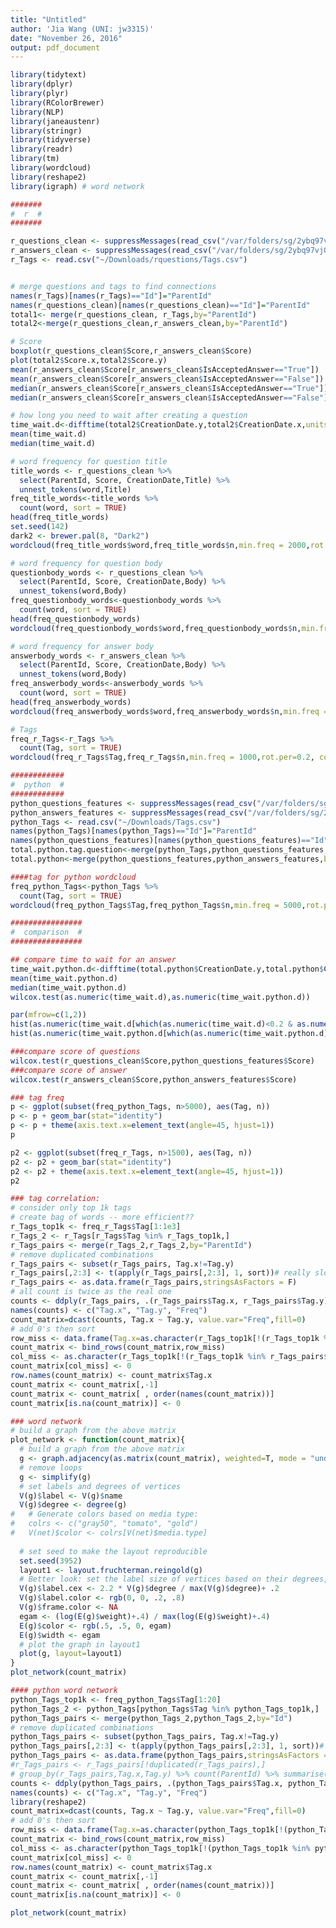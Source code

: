 ```yaml
---
title: "Untitled"
author: 'Jia Wang (UNI: jw3315)'
date: "November 26, 2016"
output: pdf_document
---
```


```r
library(tidytext)
library(dplyr)
library(plyr)
library(RColorBrewer)
library(NLP)
library(janeaustenr)
library(stringr)
library(tidyverse)
library(readr)
library(tm)
library(wordcloud)
library(reshape2)
library(igraph) # word network

#######
#  r  #
#######

r_questions_clean <- suppressMessages(read_csv("/var/folders/sg/2ybq97vj0nx4k1n4yxm321bw0000gn/T//RtmpfKIFeD/data57a4f8f8e8b"))
r_answers_clean <- suppressMessages(read_csv("/var/folders/sg/2ybq97vj0nx4k1n4yxm321bw0000gn/T//Rtmp6KHvvI/data1bbf2c789dfa"))
r_Tags <- read.csv("~/Downloads/rquestions/Tags.csv")


# merge questions and tags to find connections
names(r_Tags)[names(r_Tags)=="Id"]="ParentId"
names(r_questions_clean)[names(r_questions_clean)=="Id"]="ParentId"
total1<- merge(r_questions_clean, r_Tags,by="ParentId")
total2<-merge(r_questions_clean,r_answers_clean,by="ParentId")

# Score
boxplot(r_questions_clean$Score,r_answers_clean$Score)
plot(total2$Score.x,total2$Score.y)
mean(r_answers_clean$Score[r_answers_clean$IsAcceptedAnswer=="True"])
mean(r_answers_clean$Score[r_answers_clean$IsAcceptedAnswer=="False"])
median(r_answers_clean$Score[r_answers_clean$IsAcceptedAnswer=="True"])
median(r_answers_clean$Score[r_answers_clean$IsAcceptedAnswer=="False"])

# how long you need to wait after creating a question
time_wait.d<-difftime(total2$CreationDate.y,total2$CreationDate.x,units = "days")
mean(time_wait.d)
median(time_wait.d)

# word frequency for question title
title_words <- r_questions_clean %>%
  select(ParentId, Score, CreationDate,Title) %>%
  unnest_tokens(word,Title)
freq_title_words<-title_words %>%
  count(word, sort = TRUE)
head(freq_title_words)
set.seed(142)   
dark2 <- brewer.pal(8, "Dark2")
wordcloud(freq_title_words$word,freq_title_words$n,min.freq = 2000,rot.per=0.2, colors=dark2)

# word frequency for question body
questionbody_words <- r_questions_clean %>%
  select(ParentId, Score, CreationDate,Body) %>%
  unnest_tokens(word,Body)
freq_questionbody_words<-questionbody_words %>%
  count(word, sort = TRUE)
head(freq_questionbody_words)
wordcloud(freq_questionbody_words$word,freq_questionbody_words$n,min.freq = 10000,rot.per=0.2, colors=dark2)

# word frequency for answer body
answerbody_words <- r_answers_clean %>%
  select(ParentId, Score, CreationDate,Body) %>%
  unnest_tokens(word,Body)
freq_answerbody_words<-answerbody_words %>%
  count(word, sort = TRUE)
head(freq_answerbody_words)
wordcloud(freq_answerbody_words$word,freq_answerbody_words$n,min.freq = 30000,rot.per=0.2, colors=dark2)

# Tags
freq_r_Tags<-r_Tags %>%
  count(Tag, sort = TRUE)
wordcloud(freq_r_Tags$Tag,freq_r_Tags$n,min.freq = 1000,rot.per=0.2, colors=dark2)

############
#  python  #
############
python_questions_features <- suppressMessages(read_csv("/var/folders/sg/2ybq97vj0nx4k1n4yxm321bw0000gn/T//Rtmp6KHvvI/data1bbf36186b2a"))
python_answers_features <- suppressMessages(read_csv("/var/folders/sg/2ybq97vj0nx4k1n4yxm321bw0000gn/T//Rtmp6KHvvI/data1bbf7d23ae24"))
python_Tags <- read.csv("~/Downloads/Tags.csv")
names(python_Tags)[names(python_Tags)=="Id"]="ParentId"
names(python_questions_features)[names(python_questions_features)=="Id"]="ParentId"
total.python.tag.question<-merge(python_Tags,python_questions_features,by="ParentId")
total.python<-merge(python_questions_features,python_answers_features,by="ParentId")

####tag for python wordcloud
freq_python_Tags<-python_Tags %>%
  count(Tag, sort = TRUE)
wordcloud(freq_python_Tags$Tag,freq_python_Tags$n,min.freq = 5000,rot.per=0.2, colors=dark2)

################
#  comparison  #
################

## compare time to wait for an answer
time_wait.python.d<-difftime(total.python$CreationDate.y,total.python$CreationDate.x,units = "days")
mean(time_wait.python.d)
median(time_wait.python.d)
wilcox.test(as.numeric(time_wait.d),as.numeric(time_wait.python.d))

par(mfrow=c(1,2))
hist(as.numeric(time_wait.d[which(as.numeric(time_wait.d)<0.2 & as.numeric(time_wait.d)>0)]))
hist(as.numeric(time_wait.python.d[which(as.numeric(time_wait.python.d)<0.2 & as.numeric(time_wait.python.d)>0)]))

###compare score of questions
wilcox.test(r_questions_clean$Score,python_questions_features$Score)
###compare score of answer
wilcox.test(r_answers_clean$Score,python_answers_features$Score)

### tag freq
p <- ggplot(subset(freq_python_Tags, n>5000), aes(Tag, n))    
p <- p + geom_bar(stat="identity")   
p <- p + theme(axis.text.x=element_text(angle=45, hjust=1))   
p

p2 <- ggplot(subset(freq_r_Tags, n>1500), aes(Tag, n))    
p2 <- p2 + geom_bar(stat="identity")   
p2 <- p2 + theme(axis.text.x=element_text(angle=45, hjust=1))   
p2

### tag correlation: 
# consider only top 1k tags
# create bag of words -- more efficient??
r_Tags_top1k <- freq_r_Tags$Tag[1:1e3]
r_Tags_2 <- r_Tags[r_Tags$Tag %in% r_Tags_top1k,]
r_Tags_pairs <- merge(r_Tags_2,r_Tags_2,by="ParentId")
# remove duplicated combinations
r_Tags_pairs <- subset(r_Tags_pairs, Tag.x!=Tag.y)
r_Tags_pairs[,2:3] <- t(apply(r_Tags_pairs[,2:3], 1, sort))# really slow!!
r_Tags_pairs <- as.data.frame(r_Tags_pairs,stringsAsFactors = F)
# all count is twice as the real one
counts <- ddply(r_Tags_pairs, .(r_Tags_pairs$Tag.x, r_Tags_pairs$Tag.y), nrow)
names(counts) <- c("Tag.x", "Tag.y", "Freq")
count_matrix=dcast(counts, Tag.x ~ Tag.y, value.var="Freq",fill=0)
# add 0's then sort
row_miss <- data.frame(Tag.x=as.character(r_Tags_top1k[!(r_Tags_top1k %in% r_Tags_pairs$Tag.x)]),stringsAsFactors = F)
count_matrix <- bind_rows(count_matrix,row_miss)
col_miss <- as.character(r_Tags_top1k[!(r_Tags_top1k %in% r_Tags_pairs$Tag.y)])
count_matrix[col_miss] <- 0
row.names(count_matrix) <- count_matrix$Tag.x
count_matrix <- count_matrix[,-1]
count_matrix <- count_matrix[ , order(names(count_matrix))]
count_matrix[is.na(count_matrix)] <- 0

### word network
# build a graph from the above matrix
plot_network <- function(count_matrix){
  # build a graph from the above matrix
  g <- graph.adjacency(as.matrix(count_matrix), weighted=T, mode = "undirected")
  # remove loops
  g <- simplify(g)
  # set labels and degrees of vertices
  V(g)$label <- V(g)$name
  V(g)$degree <- degree(g)
#   # Generate colors based on media type:
#   colrs <- c("gray50", "tomato", "gold")
#   V(net)$color <- colrs[V(net)$media.type]
  
  # set seed to make the layout reproducible
  set.seed(3952)
  layout1 <- layout.fruchterman.reingold(g)
  # Better look: set the label size of vertices based on their degrees, to make important terms stand out
  V(g)$label.cex <- 2.2 * V(g)$degree / max(V(g)$degree)+ .2
  V(g)$label.color <- rgb(0, 0, .2, .8)
  V(g)$frame.color <- NA
  egam <- (log(E(g)$weight)+.4) / max(log(E(g)$weight)+.4)
  E(g)$color <- rgb(.5, .5, 0, egam)
  E(g)$width <- egam
  # plot the graph in layout1
  plot(g, layout=layout1)
}
plot_network(count_matrix)

#### python word network
python_Tags_top1k <- freq_python_Tags$Tag[1:20]
python_Tags_2 <- python_Tags[python_Tags$Tag %in% python_Tags_top1k,]
python_Tags_pairs <- merge(python_Tags_2,python_Tags_2,by="Id")
# remove duplicated combinations
python_Tags_pairs <- subset(python_Tags_pairs, Tag.x!=Tag.y)
python_Tags_pairs[,2:3] <- t(apply(python_Tags_pairs[,2:3], 1, sort))# really slow!!
python_Tags_pairs <- as.data.frame(python_Tags_pairs,stringsAsFactors = F)
#r_Tags_pairs <- r_Tags_pairs[!duplicated(r_Tags_pairs),]
# group_by(r_Tags_pairs,Tag.x,Tag.y) %>% count(ParentId) %>% summarise(length(n))
counts <- ddply(python_Tags_pairs, .(python_Tags_pairs$Tag.x, python_Tags_pairs$Tag.y), nrow)
names(counts) <- c("Tag.x", "Tag.y", "Freq")
library(reshape2)
count_matrix=dcast(counts, Tag.x ~ Tag.y, value.var="Freq",fill=0)
# add 0's then sort
row_miss <- data.frame(Tag.x=as.character(python_Tags_top1k[!(python_Tags_top1k %in% python_Tags_pairs$Tag.x)]),stringsAsFactors = F)
count_matrix <- bind_rows(count_matrix,row_miss)
col_miss <- as.character(python_Tags_top1k[!(python_Tags_top1k %in% python_Tags_pairs$Tag.y)])
count_matrix[col_miss] <- 0
row.names(count_matrix) <- count_matrix$Tag.x
count_matrix <- count_matrix[,-1]
count_matrix <- count_matrix[ , order(names(count_matrix))]
count_matrix[is.na(count_matrix)] <- 0

plot_network(count_matrix)
```
